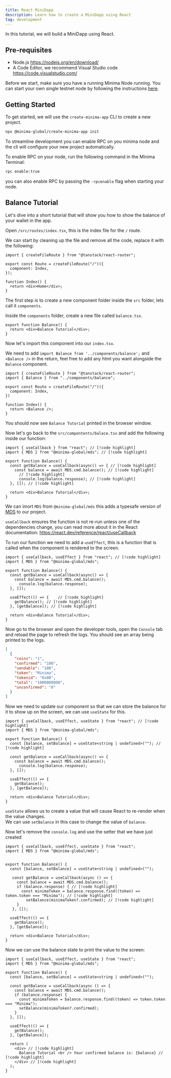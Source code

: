---
title: React MiniDapp
description: Learn how to create a MiniDapp using React
tag: development
---

In this tutorial, we will build a MiniDapp using React.

## Pre-requisites

- Node.js https://nodejs.org/en/download/
- A Code Editor, we recommend Visual Studio code https://code.visualstudio.com/

Before we start, make sure you have a running Minima Node running. You can start your own single testnet node by following the instructions [here](/docs/development/testnet-single).

## Getting Started

To get started, we will use the `create-minima-app` CLI to create a new project.

```bash title="Terminal"
npx @minima-global/create-minima-app init
```
To streamline development you can enable RPC on you minima node and the cli will configure your new project automatically.

To enable RPC on your node, run the following command in the Minima Terminal:

```bash title="Terminal"
rpc enable:true
```

you can also enable RPC by passing the `-rpcenable` flag when starting your node.

<AutoPlay src="/create-minima-app-video.mp4" />


## Balance Tutorial

Let's dive into a short tutorial that will show you how to show the balance of your wallet in the app.

Open `/src/routes/index.tsx`, this is the index file for the `/` route.

We can start by cleaning up the file and remove all the code, replace it with the following:

```tsx title="index.tsx"
import { createFileRoute } from "@tanstack/react-router";

export const Route = createFileRoute("/")({
  component: Index,
});

function Index() {
  return <div>Home</div>;
}
```

The first step is to create a new component folder inside the `src` folder, lets call it `components`.

Inside the `components` folder, create a new file called `balance.tsx`.

```tsx title="balance.tsx"
export function Balance() {
  return <div>Balance Tutorial</div>;
}
```

Now let's import this component into our `index.tsx`.

We need to add `import Balance from '../components/balance';` and `<Balance />` in the return, feel free to add any html you want alongside the `Balance` component.

```tsx title="index.tsx"
import { createFileRoute } from "@tanstack/react-router";
import { Balance } from "../components/balance";

export const Route = createFileRoute("/")({
  component: Index,
})

function Index() {
  return <Balance />;
}

```

You should now see `Balance Tutorial` printed in the browser window.

Now let's go back to the `src/compontents/balace.tsx` and add the following inside our function:

```tsx
import { useCallback } from "react"; // [!code highlight]
import { MDS } from "@minima-global/mds"; // [!code highlight]

export function Balance() {
  const getBalance = useCallback(async() => { // [!code highlight]
    const balance = await MDS.cmd.balance(); // [!code highlight]
      // [!code highlight]
      console.log(balance.response); // [!code highlight]
  }, []); // [!code highlight]

  return <div>Balance Tutorial</div>;
}

```
We can imort `MDS` from `@minima-global/mds` this adds a typesafe version of [MDS](/docs/development/using-typescript) to our project.

`useCallback` ensures the function is not re-run unless one of the dependencies change, you can read more about it in the React documentation: https://react.dev/reference/react/useCallback

To run our function we need to add a `useEffect`, this is a function that is called when the component is rendered to the screen.

```tsx
import { useCallback, useEffect } from "react"; // [!code highlight]
import { MDS } from "@minima-global/mds";

export function Balance() {
  const getBalance = useCallback(async() => {
    const balance = await MDS.cmd.balance();
      console.log(balance.response);
  }, []);

  useEffect(() => {    // [!code highlight]
    getBalance(); // [!code highlight]
  }, [getBalance]); // [!code highlight]

  return <div>Balance Tutorial</div>;
}

```

Now go to the browser and open the developer tools, open the `Console` tab and reload the page to refresh the logs. You should see an array being printed to the logs.

```json
[
  {
    "coins": "1",
    "confirmed": "100",
    "sendable": "100",
    "token": "Minima",
    "tokenid": "0x00",
    "total": "1000000000",
    "unconfirmed": "0"
  }
]
```

Now we need to update our component so that we can store the balance for it to show up on the screen, we can use `useState` for this.


```tsx
import { useCallback, useEffect, useState } from "react"; // [!code highlight]
import { MDS } from "@minima-global/mds";

export function Balance() {
  const [balance, setBalance] = useState<string | undefined>(""); // [!code highlight]

  const getBalance = useCallback(async() => {
    const balance = await MDS.cmd.balance();
      console.log(balance.response);
  }, []);

  useEffect(() => {
    getBalance();
  }, [getBalance]);

  return <div>Balance Tutorial</div>;
}

```

`useState` allows us to create a value that will cause React to re-render when the value changes. <br/>
We can use `setBalance` in this case to change the value of `balance`.

Now let's remove the `console.log` and use the setter that we have just created

```tsx
import { useCallback, useEffect, useState } from "react";
import { MDS } from "@minima-global/mds";


export function Balance() {
  const [balance, setBalance] = useState<string | undefined>("");

   const getBalance = useCallback(async () => {
     const balance = await MDS.cmd.balance();
     if (balance.response) { // [!code highlight]
       const minimaToken = balance.response.find((token) => token.token === "Minima"); // [!code highlight]
         setBalance(minimaToken?.confirmed); // [!code highlight]
     }
   }, []);

  useEffect(() => {
    getBalance();
  }, [getBalance]);

  return <div>Balance Tutorial</div>;
}

```

Now we can use the balance state to print the value to the screen:

```tsx
import { useCallback, useEffect, useState } from "react";
import { MDS } from "@minima-global/mds";

export function Balance() {
  const [balance, setBalance] = useState<string | undefined>("");

  const getBalance = useCallback(async () => {
    const balance = await MDS.cmd.balance();
    if (balance.response) {
      const minimaToken = balance.response.find((token) => token.token === "Minima");
      setBalance(minimaToken?.confirmed);
    }
  }, []);

  useEffect(() => {
    getBalance();
  }, [getBalance]);

  return (
    <div> // [!code highlight]
      Balance Tutorial <br /> Your confirmed balance is: {balance} // [!code highlight]
    </div> // [!code highlight]
  );
}
```
